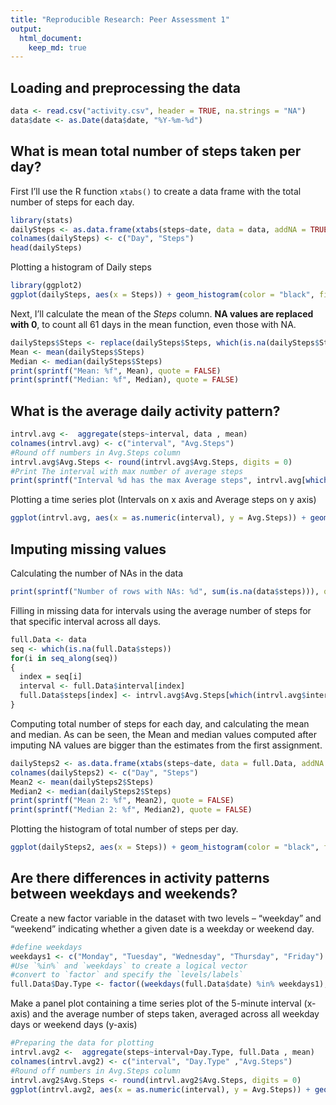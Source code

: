 ---
title: "Reproducible Research: Peer Assessment 1"
output: 
  html_document:
    keep_md: true
---


## Loading and preprocessing the data

```{r ReadData}
data <- read.csv("activity.csv", header = TRUE, na.strings = "NA")
data$date <- as.Date(data$date, "%Y-%m-%d")
```

## What is mean total number of steps taken per day?

First I'll use the R function ```xtabs()``` to create  a data frame with the total number of steps for each day. 

```{r dailySteps}
library(stats)
dailySteps <- as.data.frame(xtabs(steps~date, data = data, addNA = TRUE))
colnames(dailySteps) <- c("Day", "Steps")
head(dailySteps)
```

Plotting a histogram of Daily steps

```{r histOfSteps}
library(ggplot2)
ggplot(dailySteps, aes(x = Steps)) + geom_histogram(color = "black", fill = "lightblue", na.rm = TRUE) + scale_y_continuous(breaks = seq(0, 9, 1))
```

Next, I'll calculate the mean of the *Steps* column. **NA values are replaced with 0**, to count all 61 days in the mean function, even those with NA.

```{r meanANDmedian}
dailySteps$Steps <- replace(dailySteps$Steps, which(is.na(dailySteps$Steps)), 0)
Mean <- mean(dailySteps$Steps)
Median <- median(dailySteps$Steps)
print(sprintf("Mean: %f", Mean), quote = FALSE) 
print(sprintf("Median: %f", Median), quote = FALSE)
```

## What is the average daily activity pattern?

```{r IntervalAverage}
intrvl.avg <-  aggregate(steps~interval, data , mean)
colnames(intrvl.avg) <- c("interval", "Avg.Steps")
#Round off numbers in Avg.Steps column
intrvl.avg$Avg.Steps <- round(intrvl.avg$Avg.Steps, digits = 0)
#Print The interval with max number of average steps
print(sprintf("Interval %d has the max Average steps", intrvl.avg[which.max(intrvl.avg$Avg.Steps),"interval"]))
```

Plotting a time series plot (Intervals on x axis and Average steps on y axis)

```{r TimePlot1}
ggplot(intrvl.avg, aes(x = as.numeric(interval), y = Avg.Steps)) + geom_path(color = "darkblue", lwd = 0.75) + theme_classic() + xlab("Minute") + ylab("Average Steps")+ ggtitle("Avg Steps Per Time Interval") 

```

## Imputing missing values

Calculating the number of NAs in the data

```{r}
print(sprintf("Number of rows with NAs: %d", sum(is.na(data$steps))), quote = FALSE)
```

Filling in missing data for intervals using the average number of steps for that specific interval across all days.

```{r}
full.Data <- data
seq <- which(is.na(full.Data$steps))
for(i in seq_along(seq))
{
  index = seq[i]
  interval <- full.Data$interval[index]
  full.Data$steps[index] <- intrvl.avg$Avg.Steps[which(intrvl.avg$interval == interval)]
}
```

Computing total number of steps for each day, and calculating the mean and median. As can be seen, the Mean and median values computed after imputing NA values are bigger than the estimates from the first assignment.

```{r}
dailySteps2 <- as.data.frame(xtabs(steps~date, data = full.Data, addNA = TRUE))
colnames(dailySteps2) <- c("Day", "Steps")
Mean2 <- mean(dailySteps2$Steps)
Median2 <- median(dailySteps2$Steps)
print(sprintf("Mean 2: %f", Mean2), quote = FALSE) 
print(sprintf("Median 2: %f", Median2), quote = FALSE)
```

Plotting the histogram of total number of steps per day.

```{r histOfSteps2}
ggplot(dailySteps2, aes(x = Steps)) + geom_histogram(color = "black", fill = "lightgreen", na.rm = TRUE) + scale_y_continuous(breaks = seq(0, 12, 1))
```

## Are there differences in activity patterns between weekdays and weekends?

Create a new factor variable in the dataset with two levels – “weekday” and “weekend” indicating whether a given date is a weekday or weekend day.

```{r}
#define weekdays
weekdays1 <- c("Monday", "Tuesday", "Wednesday", "Thursday", "Friday")
#Use `%in%` and `weekdays` to create a logical vector
#convert to `factor` and specify the `levels/labels`
full.Data$Day.Type <- factor((weekdays(full.Data$date) %in% weekdays1), levels = c(FALSE, TRUE), labels=c('weekend', 'weekday'))
```

Make a panel plot containing a time series plot of the 5-minute interval (x-axis) and the average number of steps taken, averaged across all weekday days or weekend days (y-axis)

```{r TimePlot2}
#Preparing the data for plotting
intrvl.avg2 <-  aggregate(steps~interval+Day.Type, full.Data , mean)
colnames(intrvl.avg2) <- c("interval", "Day.Type" ,"Avg.Steps")
#Round off numbers in Avg.Steps column
intrvl.avg2$Avg.Steps <- round(intrvl.avg2$Avg.Steps, digits = 0)
ggplot(intrvl.avg2, aes(x = as.numeric(interval), y = Avg.Steps)) + geom_path(color = "red", lwd = 0.5) +  xlab("Minute") + ylab("Average Steps")+ ggtitle("Average Steps Per Time Interval for Weekdays and Weekends") + facet_grid(intrvl.avg2$Day.Type~.) 
```